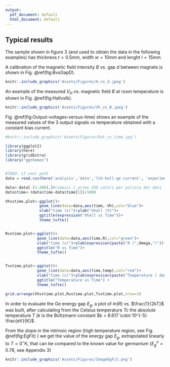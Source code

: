 ```yaml
---
output:
  pdf_document: default
  html_document: default
---
```

## Typical results

The sample shown in figure 3 (and used to obtain the data  in the following examples)  has thickness $t=0.5mm$, width $w=10mm$ and lenght $l=15mm$.

A calibration of the magnetic field intensity $B$ vs. gap $d$ between magnets is shown in Fig. \@ref(fig:BvsGapD). 

```r
knitr::include_graphics('Assets/Figures/H_vs_d.jpeg')
```


An example of the measured $V_H$ vs. magnetic field $B$ at room temperature is shown in Fig. \@ref(fig:HallvsIb).

```r
knitr::include_graphics('Assets/Figures/Vh_vs_B.jpeg')
```


Fig. \@ref(fig:Output-voltages-versus-time) shows an example of the measured values of the 3 output signals vs temperature obtained with a constant bias current. 


```r
#knitr::include_graphics('Assets/Figures/Out_vs_time.jpg')

library(ggplot2)
library(here)
library(gridExtra)
library("ggthemes")


#TODO: if user path
data = read.csv(here('analysis','data','ltk-hall-ge current', 'experiment_1.csv'),header = T)

data<-data[-(1:200),]#rimossi i primi 200 valori per pulizia dei dati
data$time<-(data$time-data$time[1])/1000

Vhvstime.plot<-ggplot()+
               geom_line(data=data,aes(time,-Vh),col="blue")+
               xlab("time (s)")+ylab("Vhall (V)")+
               ggtitle(expression("Vhall vs Time"))+
               theme_tufte()


Rvstime.plot<-ggplot()+
              geom_line(data=data,aes(time,R),col="green")+
              xlab("time (s)")+ylab(expression(paste("R (",Omega,")")))+
              ggtitle("R vs Time")+
              theme_tufte()


Tvstime.plot<-ggplot()+  
              geom_line(data=data,aes(time,temp),col="red")+
              xlab("time (s)")+ylab(expression(paste("Temperature ( degree K )" )))+
              ggtitle("Temperature vs Time") +
              theme_tufte()

grid.arrange(Vhvstime.plot,Rvstime.plot,Tvstime.plot,nrow=3)

```



In order to evaluate the Ge energy gap $E_g$, a plot of $ln(R)$ vs. $\frac{1}{2kT}$ was built, after calculating from the Celsius temperature $Tc$ the absolute temperature $T$ ($k$ is the Boltzmann constant $k = 8.617 \cdot 10^{-5} \frac{eV}{K}$.

From the slope in the intrinsic region (high temperature region, see Fig. \@ref(fig:EgFit) ) we get the value of the energy gap $E_g$, extrapolated linearly to $T=0^{\circ}\mathrm{K}$, that can be compared to the known value for germanium ($E_g^o=0.78$, see Appendix 3)


```r
knitr::include_graphics('Assets/Figures/ImageEgFit.png')


```
